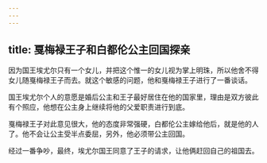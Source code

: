 ```yaml
---
---
---
```

title: 戛梅禄王子和白都伦公主回国探亲
---



因为国王埃尤尔只有一个女儿，并把这个惟一的女儿视为掌上明珠，所以他舍不得女儿随戛梅禄王子而去。就这个敏感的问题，他和戛梅禄王子进行了一番谈话。

国王埃尤尔个人的意愿是婚后公主和王子最好居住在他的国家里，理由是双方彼此有个照应，他想在公主身上继续将他的父爱职责进行到底。

戛梅禄王子对此意见很大，他的态度非常强硬，白都伦公主嫁给他后，就是他的人了。他不会让公主受半点委屈，另外，他必须带公主回国。

经过一番争吵，最终，埃尤尔国王同意了王子的请求，让他俩赶回自己的祖国去。
